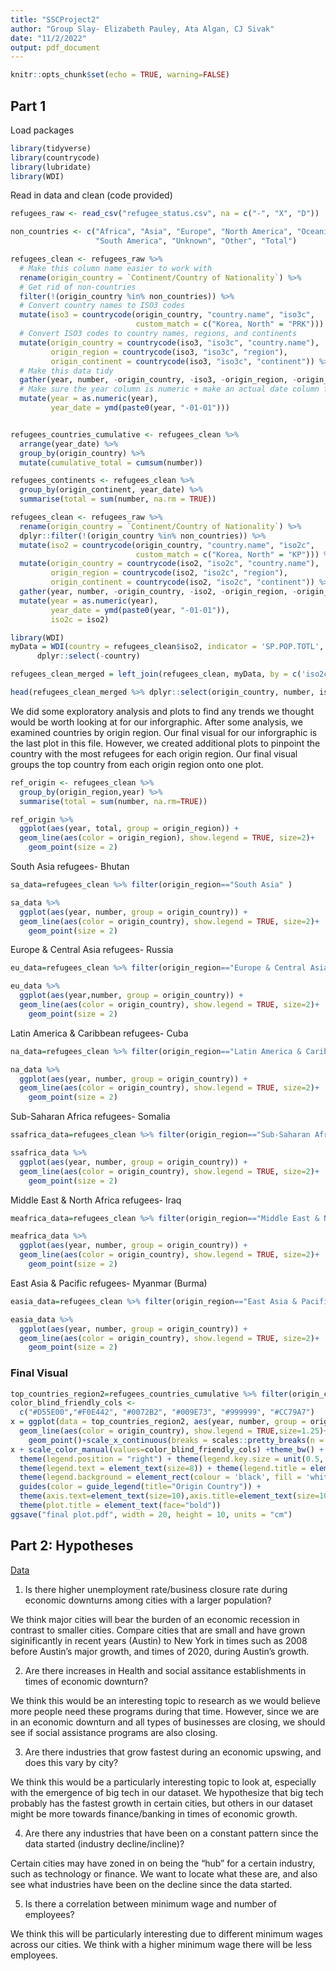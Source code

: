 ```yaml
---
title: "SSCProject2"
author: "Group Slay- Elizabeth Pauley, Ata Algan, CJ Sivak"
date: "11/2/2022"
output: pdf_document
---
```


```r
knitr::opts_chunk$set(echo = TRUE, warning=FALSE)
```


## Part 1
Load packages
```r
library(tidyverse)
library(countrycode)  
library(lubridate)   
library(WDI)
```


Read in data and clean (code provided)
```r
refugees_raw <- read_csv("refugee_status.csv", na = c("-", "X", "D"))

non_countries <- c("Africa", "Asia", "Europe", "North America", "Oceania",
                   "South America", "Unknown", "Other", "Total")

refugees_clean <- refugees_raw %>%
  # Make this column name easier to work with
  rename(origin_country = `Continent/Country of Nationality`) %>%
  # Get rid of non-countries
  filter(!(origin_country %in% non_countries)) %>%
  # Convert country names to ISO3 codes
  mutate(iso3 = countrycode(origin_country, "country.name", "iso3c",
                            custom_match = c("Korea, North" = "PRK"))) %>%
  # Convert ISO3 codes to country names, regions, and continents
  mutate(origin_country = countrycode(iso3, "iso3c", "country.name"),
         origin_region = countrycode(iso3, "iso3c", "region"),
         origin_continent = countrycode(iso3, "iso3c", "continent")) %>%
  # Make this data tidy
  gather(year, number, -origin_country, -iso3, -origin_region, -origin_continent) %>%
  # Make sure the year column is numeric + make an actual date column for years
  mutate(year = as.numeric(year),
         year_date = ymd(paste0(year, "-01-01")))


refugees_countries_cumulative <- refugees_clean %>%
  arrange(year_date) %>%
  group_by(origin_country) %>%
  mutate(cumulative_total = cumsum(number))

refugees_continents <- refugees_clean %>%
  group_by(origin_continent, year_date) %>%
  summarise(total = sum(number, na.rm = TRUE))

refugees_clean <- refugees_raw %>%
  rename(origin_country = `Continent/Country of Nationality`) %>%
  dplyr::filter(!(origin_country %in% non_countries)) %>%
  mutate(iso2 = countrycode(origin_country, "country.name", "iso2c",
                            custom_match = c("Korea, North" = "KP"))) %>%
  mutate(origin_country = countrycode(iso2, "iso2c", "country.name"),
         origin_region = countrycode(iso2, "iso2c", "region"),
         origin_continent = countrycode(iso2, "iso2c", "continent")) %>%
  gather(year, number, -origin_country, -iso2, -origin_region, -origin_continent) %>%
  mutate(year = as.numeric(year),
         year_date = ymd(paste0(year, "-01-01")),
         iso2c = iso2)

library(WDI)
myData = WDI(country = refugees_clean$iso2, indicator = 'SP.POP.TOTL', start = 2006, end = 2015)  %>%
      dplyr::select(-country)

refugees_clean_merged = left_join(refugees_clean, myData, by = c('iso2c','year')) 

head(refugees_clean_merged %>% dplyr::select(origin_country, number, iso2, year, SP.POP.TOTL))

```

We did some exploratory analysis and plots to find any trends we thought would be worth looking at for our inforgraphic.
After some analysis, we examined countries by origin region. Our final visual for our inforgraphic is the last plot in this file. However, we created additional plots to pinpoint the country with the most refugees for each origin region. Our final visual groups the top country from each origin region onto one plot. 
```r
ref_origin <- refugees_clean %>% 
  group_by(origin_region,year) %>%
  summarise(total = sum(number, na.rm=TRUE))

ref_origin %>%
  ggplot(aes(year, total, group = origin_region)) +
  geom_line(aes(color = origin_region), show.legend = TRUE, size=2)+
    geom_point(size = 2)
```


South Asia refugees- Bhutan
```r
sa_data=refugees_clean %>% filter(origin_region=="South Asia" )

sa_data %>%
  ggplot(aes(year, number, group = origin_country)) +
  geom_line(aes(color = origin_country), show.legend = TRUE, size=2)+
    geom_point(size = 2)
```

Europe & Central Asia refugees- Russia
```r
eu_data=refugees_clean %>% filter(origin_region=="Europe & Central Asia" )

eu_data %>%
  ggplot(aes(year,number, group = origin_country)) +
  geom_line(aes(color = origin_country), show.legend = TRUE, size=2)+
    geom_point(size = 2)
```

Latin America & Caribbean refugees- Cuba
```r
na_data=refugees_clean %>% filter(origin_region=="Latin America & Caribbean" )

na_data %>%
  ggplot(aes(year, number, group = origin_country)) +
  geom_line(aes(color = origin_country), show.legend = TRUE, size=2)+
    geom_point(size = 2)
```

Sub-Saharan Africa refugees- Somalia
```r
ssafrica_data=refugees_clean %>% filter(origin_region=="Sub-Saharan Africa" )

ssafrica_data %>%
  ggplot(aes(year, number, group = origin_country)) +
  geom_line(aes(color = origin_country), show.legend = TRUE, size=2)+
    geom_point(size = 2)
```

Middle East & North Africa refugees- Iraq
```r
meafrica_data=refugees_clean %>% filter(origin_region=="Middle East & North Africa" )

meafrica_data %>%
  ggplot(aes(year, number, group = origin_country)) +
  geom_line(aes(color = origin_country), show.legend = TRUE, size=2)+
    geom_point(size = 2)
```

East Asia & Pacific refugees- Myanmar (Burma)
```r
easia_data=refugees_clean %>% filter(origin_region=="East Asia & Pacific" )

easia_data %>%
  ggplot(aes(year, number, group = origin_country)) +
  geom_line(aes(color = origin_country), show.legend = TRUE, size=2)+
    geom_point(size = 2)
```

### Final Visual
```r
top_countries_region2=refugees_countries_cumulative %>% filter(origin_country%in% c("Iraq", "Myanmar (Burma)", "Somalia", "Russia", "Cuba", "Bhutan"))
color_blind_friendly_cols <-
  c("#D55E00","#F0E442", "#0072B2", "#009E73", "#999999", "#CC79A7")
x = ggplot(data = top_countries_region2, aes(year, number, group = origin_country)) +
  geom_line(aes(color = origin_country), show.legend = TRUE,size=1.25)+
    geom_point()+scale_x_continuous(breaks = scales::pretty_breaks(n = 12)) 
x + scale_color_manual(values=color_blind_friendly_cols) +theme_bw() + labs(x="Year", y= "Number of refugees", title="Number of refugees from 2006 to 2015") +
  theme(legend.position = "right") + theme(legend.key.size = unit(0.5, 'cm')) + 
  theme(legend.text = element_text(size=8)) + theme(legend.title = element_text(size=12))+
  theme(legend.background = element_rect(colour = 'black', fill = 'white', linetype='solid')) +
  guides(color = guide_legend(title="Origin Country")) +
  theme(axis.text=element_text(size=10),axis.title=element_text(size=10,face="bold")) +
  theme(plot.title = element_text(face="bold")) 
ggsave("final plot.pdf", width = 20, height = 10, units = "cm")

```



## Part 2: Hypotheses

[Data](https://data.census.gov/cedsci/table?t=Business%20Dynamics&g=310XX00US12420,16980,35620,41860)

1. Is there higher unemployment rate/business closure rate during economic downturns among cities with a larger population?

We think major cities will bear the burden of an economic recession in contrast to smaller cities. Compare cities that are small and have grown siginificantly in recent years (Austin) to New York in times such as 2008 before Austin's major growth, and times of 2020, during Austin's growth.

2. Are there increases in Health and social assitance establishments in times of economic downturn?

We think this would be an interesting topic to research as we would believe more people need these programs during that time. However, since we are in an economic downturn and all types of businesses are closing, we should see if social assistance programs are also closing.

3. Are there industries that grow fastest during an economic upswing, and does this vary by city?

We think this would be a particularly interesting topic to look at, especially with the emergence of big tech in our dataset. We hypothesize that big tech probably has the fastest growth in certain cities, but others in our dataset might be more towards finance/banking in times of economic growth.

4. Are there any industries that have been on a constant pattern since the data started (industry decline/incline)? 

Certain cities may have zoned in on being the "hub" for a certain industry, such as technology or finance. We want to locate what these are, and also see what industries have been on the decline since the data started.

5. Is there a correlation between minimum wage and number of employees? 

We think this will be particularly interesting due to different minimum wages across our cities. We think with a higher minimum wage there will be less employees.


